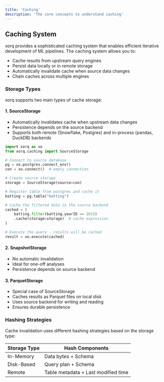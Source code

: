 ```yaml
---
title: 'Caching'
description: 'The core concepts to understand caching'
---
```


## Caching System

xorq provides a sophisticated caching system that enables efficient iterative
development of ML pipelines. The caching system allows you to:

- Cache results from upstream query engines
- Persist data locally or in remote storage
- Automatically invalidate cache when source data changes
- Chain caches across multiple engines

### Storage Types

xorq supports two main types of cache storage:

#### 1. SourceStorage

- Automatically invalidates cache when upstream data changes
- Persistence depends on the source backend
- Supports both remote (Snowflake, Postgres) and in-process (pandas, DuckDB) backends

```python
import xorq as xo
from xorq.caching import SourceStorage

# Connect to source database
pg = xo.postgres.connect_env()
con = xo.connect()  # empty connection

# Create source storage
storage = SourceStorage(source=con)

# Register table from postgres and cache it
batting = pg.table("batting")

# Cache the filtered data in the source backend
cached = (
    batting.filter(batting.yearID == 2015)
    .cache(storage=storage)  # cache expression
)

# Execute the query - results will be cached
result = xo.execute(cached)
```

#### 2. SnapshotStorage

- No automatic invalidation
- Ideal for one-off analyses
- Persistence depends on source backend

#### 3. ParquetStorage

- Special case of SourceStorage
- Caches results as Parquet files on local disk
- Uses source backend for writing and reading
- Ensures durable persistence

### Hashing Strategies

Cache invalidation uses different hashing strategies based on the storage type:

| Storage Type | Hash Components |
| --- | --- |
| In-Memory | Data bytes + Schema |
| Disk-Based | Query plan + Schema |
| Remote | Table metadata + Last modified time |
